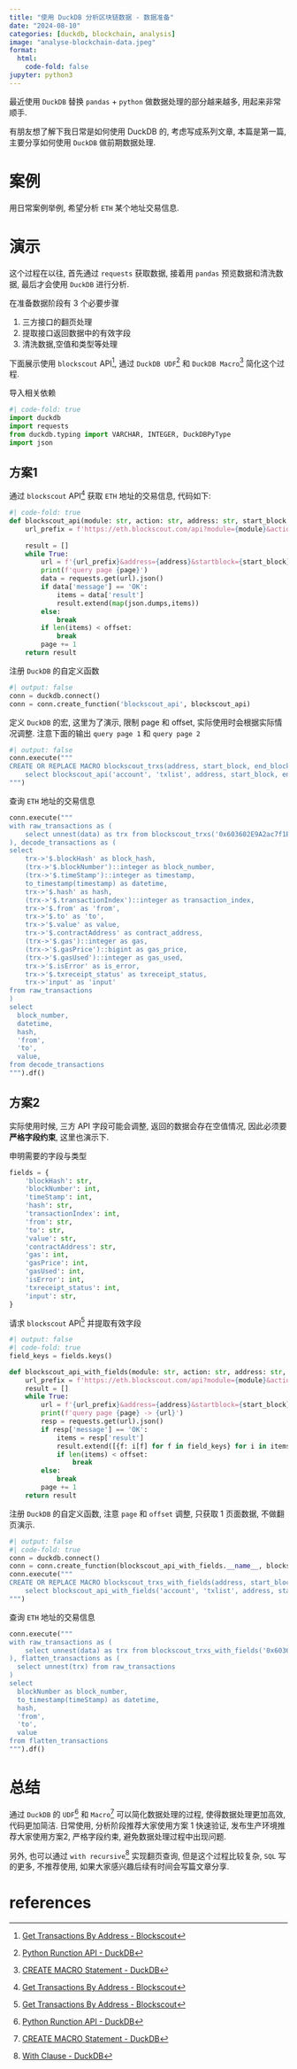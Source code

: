 ```yaml
---
title: "使用 DuckDB 分析区块链数据 - 数据准备"
date: "2024-08-10"
categories: [duckdb, blockchain, analysis]
image: "analyse-blockchain-data.jpeg"
format:
  html:
    code-fold: false
jupyter: python3
---
```


最近使用 `DuckDB` 替换 `pandas` + `python` 做数据处理的部分越来越多, 用起来非常顺手. 

有朋友想了解下我日常是如何使用 DuckDB 的, 考虑写成系列文章, 本篇是第一篇, 主要分享如何使用 `DuckDB` 做前期数据处理.

# 案例

用日常案例举例, 希望分析 `ETH` 某个地址交易信息.


# 演示

这个过程在以往, 首先通过 `requests` 获取数据, 接着用 `pandas` 预览数据和清洗数据, 最后才会使用 `DuckDB` 进行分析.

在准备数据阶段有 3 个必要步骤

1. 三方接口的翻页处理
2. 提取接口返回数据中的有效字段
3. 清洗数据,空值和类型等处理

下面展示使用 `blockscout` API[^3], 通过 `DuckDB UDF`[^1] 和 `DuckDB Macro`[^2] 简化这个过程.

导入相关依赖
```python
#| code-fold: true
import duckdb
import requests
from duckdb.typing import VARCHAR, INTEGER, DuckDBPyType
import json
```

## 方案1

通过 `blockscout` API[^3] 获取 `ETH` 地址的交易信息, 代码如下:

```python
#| code-fold: true
def blockscout_api(module: str, action: str, address: str, start_block: int, end_block: int, page: int, offset: int) -> list[str]:
    url_prefix = f'https://eth.blockscout.com/api?module={module}&action={action}'
    
    result = []
    while True:
        url = f'{url_prefix}&address={address}&startblock={start_block}&endblock={end_block}&page={page}&offset={offset}&sort=asc'
        print(f'query page {page}')
        data = requests.get(url).json()
        if data['message'] == 'OK':
            items = data['result']
            result.extend(map(json.dumps,items))
        else:
            break
        if len(items) < offset:
            break
        page += 1
    return result
```

注册 `DuckDB` 的自定义函数

```python
#| output: false
conn = duckdb.connect()
conn = conn.create_function('blockscout_api', blockscout_api)
```

定义 `DuckDB` 的宏, 这里为了演示, 限制 page 和 offset, 实际使用时会根据实际情况调整. 
注意下面的输出 `query page 1` 和 `query page 2`

```python
#| output: false
conn.execute("""
CREATE OR REPLACE MACRO blockscout_trxs(address, start_block, end_block) as table 
    select blockscout_api('account', 'txlist', address, start_block, end_block, 1, 2) as data
""")
```

查询 `ETH` 地址的交易信息
```python
conn.execute("""
with raw_transactions as (
    select unnest(data) as trx from blockscout_trxs('0x603602E9A2ac7f1E26717C2b2193Fd68f5fafFf6', 20485198, 20490674)
), decode_transactions as (
select 
    trx->'$.blockHash' as block_hash,
    (trx->'$.blockNumber')::integer as block_number,
    (trx->'$.timeStamp')::integer as timestamp,
    to_timestamp(timestamp) as datetime,
    trx->'$.hash' as hash,
    (trx->'$.transactionIndex')::integer as transaction_index,
    trx->'$.from' as 'from',
    trx->'$.to' as 'to',
    trx->'$.value' as value,
    trx->'$.contractAddress' as contract_address,
    (trx->'$.gas')::integer as gas,
    (trx->'$.gasPrice')::bigint as gas_price,
    (trx->'$.gasUsed')::integer as gas_used,
    trx->'$.isError' as is_error,
    trx->'$.txreceipt_status' as txreceipt_status,
    trx->'input' as 'input'
from raw_transactions
)
select 
  block_number,
  datetime,
  hash,
  'from',
  'to',
  value,
from decode_transactions
""").df()
```

## 方案2

实际使用时候, 三方 API 字段可能会调整, 返回的数据会存在空值情况, 因此必须要**严格字段约束**, 这里也演示下.

申明需要的字段与类型
```python
fields = {
    'blockHash': str,
    'blockNumber': int,
    'timeStamp': int,
    'hash': str,
    'transactionIndex': int,
    'from': str,
    'to': str,
    'value': str,
    'contractAddress': str,
    'gas': int,
    'gasPrice': int,
    'gasUsed': int,
    'isError': int,
    'txreceipt_status': int,
    'input': str,
}
```

请求 `blockscout` API[^3] 并提取有效字段

```python
#| output: false
#| code-fold: true
field_keys = fields.keys()

def blockscout_api_with_fields(module: str, action: str, address: str, start_block: int, end_block: int, page: int, offset: int):
    url_prefix = f'https://eth.blockscout.com/api?module={module}&action={action}'
    result = []
    while True:
        url = f'{url_prefix}&address={address}&startblock={start_block}&endblock={end_block}&page={page}&offset={offset}&sort=asc'
        print(f'query page {page} -> {url}')
        resp = requests.get(url).json()
        if resp['message'] == 'OK':
            items = resp['result']
            result.extend([{f: i[f] for f in field_keys} for i in items])
            if len(items) < offset:
                break
        else:
            break
        page += 1
    return result
```

注册 `DuckDB` 的自定义函数, 注意 `page` 和 `offset` 调整, 只获取 1 页面数据, 不做翻页演示.

```python
#| output: false
#| code-fold: true
conn = duckdb.connect()
conn = conn.create_function(blockscout_api_with_fields.__name__, blockscout_api_with_fields, [VARCHAR, VARCHAR, VARCHAR, INTEGER, INTEGER, INTEGER, INTEGER], DuckDBPyType(list[fields]))
conn.execute("""
CREATE OR REPLACE MACRO blockscout_trxs_with_fields(address, start_block, end_block) as table 
    select blockscout_api_with_fields('account', 'txlist', address, start_block, end_block, 1, 5) as data
""")
```

查询 `ETH` 地址的交易信息

```python
conn.execute("""
with raw_transactions as (
    select unnest(data) as trx from blockscout_trxs_with_fields('0x603602E9A2ac7f1E26717C2b2193Fd68f5fafFf6', 20485198, 20490674)
), flatten_transactions as (
  select unnest(trx) from raw_transactions
)
select 
  blockNumber as block_number,
  to_timestamp(timeStamp) as datetime,
  hash,
  'from',
  'to',
  value
from flatten_transactions
""").df()
```

# 总结

通过 `DuckDB` 的 `UDF`[^1] 和 `Macro`[^2] 可以简化数据处理的过程, 使得数据处理更加高效, 代码更加简洁.
日常使用, 分析阶段推荐大家使用方案 1 快速验证, 发布生产环境推荐大家使用方案2, 严格字段约束, 避免数据处理过程中出现问题.

另外, 也可以通过 `with recursive`[^4] 实现翻页查询, 但是这个过程比较复杂, `SQL` 写的更多, 不推荐使用, 如果大家感兴趣后续有时间会写篇文章分享.

# references

[^1]: [Python Runction API - DuckDB](https://duckdb.org/docs/api/python/function)
[^2]: [CREATE MACRO Statement - DuckDB](https://duckdb.org/docs/sql/statements/create_macro)
[^3]: [Get Transactions By Address - Blockscout](https://docs.blockscout.com/for-users/api/rpc-endpoints/account#get-transactions-by-address)
[^4]: [With Clause - DuckDB](https://duckdb.org/docs/sql/query_syntax/with#recursive-ctes)
